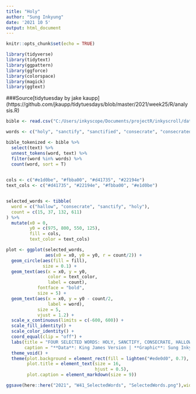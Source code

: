 ```yaml
---
title: "Holy"
author: "Sung Inkyung"
date: '2021 10 5'
output: html_document
---
```


```r
knitr::opts_chunk$set(echo = TRUE)
```

```r
library(tidyverse)
library(tidytext)
library(ggpattern)
library(ggforce)
library(colorspace)
library(magick)
library(ggtext)

```
###Source[tidytuesday by jake kaupp] (https://github.com/jkaupp/tidytuesdays/blob/master/2021/week25/R/analysis.R)

```r
bible <- read.csv("C:/Users/inkyscope/Documents/projectR/inkyscroll/data/bible_kjv_new.csv")

words <- c("holy", "sanctify", "sanctified", "consecrate", "consecrated", "consecration", "hallow")

bible_tokenized <- bible %>% 
  select(text) %>% 
  unnest_tokens(word, text) %>% 
  filter(word %in% words) %>% 
  count(word, sort = T)
  
```


```r
cols <- c("#e1d0be", "#fbba00", "#d41735", "#22194e")
text_cols <- c("#d41735", "#22194e", "#fbba00", "#e1d0be")


selected_words <- tibble(
  word = c("hallow", "consecrate", "sanctify", "holy"),
  count = c(15, 37, 132, 611)
) %>% 
  mutate(x0 = 0,
         y0 = c(975, 800, 550, 125),
         fill = cols,
         text_color = text_cols)

plot <- ggplot(selected_words, 
               aes(x0 = x0, y0 = y0, r = count/2)) +
  geom_circle(aes(fill = fill), 
              size = 0.1) +
  geom_text(aes(x = x0, y = y0, 
                color = text_color, 
                label = count), 
            fontface = "bold", 
            size = 5) +
  geom_text(aes(x = x0, y = y0 - count/2, 
                label = word), 
            size = 5, 
            vjust = 1.2) +
  scale_x_continuous(limits = c(-600, 600)) +
  scale_fill_identity() +
  scale_color_identity() +
  coord_equal(clip = "off") +
  labs(title = "FOUR SELECTED WORDS: HOLY, SANCTIFY, CONSECRATE, HALLOW",
       caption = "**Data**: King James Version | **Graphic**: Sung Inkyung") +
  theme_void() +
  theme(plot.background = element_rect(fill = lighten("#ede0d0", 0.7), color = NA),
        plot.title = element_text(size = 16, 
                                  hjust = 0.5),
        plot.caption = element_markdown(size = 9))

ggsave(here::here("2021", "W41_SelectedWords", "SelectedWords.png"),width = 23, height = 25, units = "cm")

  

```

